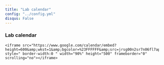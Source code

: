 ```yaml
---
title: "Lab calendar"
config: "../config.yml"
disqus: False
---
```


### Lab calendar

<div align="center">
	<iframe src="https://www.google.com/calendar/embed?height=600&amp;wkst=1&amp;bgcolor=%23FFFFFF&amp;src=jrsg00n2sr7n06fl7ap5fmqf44%40group.calendar.google.com&amp;color=%232952A3&amp;ctz=America%2FPhoenix" style=" border-width:0 " width="90%" height="500" frameborder="0" scrolling="no"></iframe>
</div>
